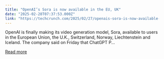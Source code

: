 ```yaml
---
title: "OpenAI’s Sora is now available in the EU, UK"
date: "2025-02-28T07:37:53.000Z"
link: "https://techcrunch.com/2025/02/27/openais-sora-is-now-available-in-the-eu-uk/"
---
```


OpenAI is finally making its video generation model, Sora, available to users in the European Union, the U.K., Switzerland, Norway, Liechtenstein and Iceland. The company said on Friday that ChatGPT P...

[Read more](https://techcrunch.com/2025/02/27/openais-sora-is-now-available-in-the-eu-uk/)
